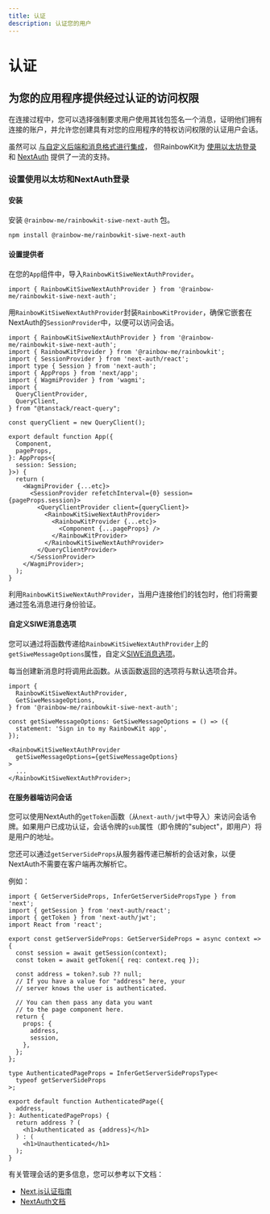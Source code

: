 ```yaml
---
title: 认证
description: 认证您的用户
---
```


# 认证

## 为您的应用程序提供经过认证的访问权限

在连接过程中，您可以选择强制要求用户使用其钱包签名一个消息，证明他们拥有连接的账户，并允许您创建具有对您的应用程序的特权访问权限的认证用户会话。

虽然可以 [与自定义后端和消息格式进行集成](/docs/custom-authentication)， 但RainbowKit为 [使用以太坊登录](https://login.xyz) 和 [NextAuth](https://next-auth.js.org) 提供了一流的支持。

### 设置使用以太坊和NextAuth登录

#### 安装

安装 `@rainbow-me/rainbowkit-siwe-next-auth` 包。

```bash
npm install @rainbow-me/rainbowkit-siwe-next-auth
```

#### 设置提供者

在您的`App`组件中，导入`RainbowKitSiweNextAuthProvider`。

```tsx
import { RainbowKitSiweNextAuthProvider } from '@rainbow-me/rainbowkit-siwe-next-auth';
```

用`RainbowKitSiweNextAuthProvider`封装`RainbowKitProvider`，确保它嵌套在NextAuth的`SessionProvider`中，以便可以访问会话。

```tsx
import { RainbowKitSiweNextAuthProvider } from '@rainbow-me/rainbowkit-siwe-next-auth';
import { RainbowKitProvider } from '@rainbow-me/rainbowkit';
import { SessionProvider } from 'next-auth/react';
import type { Session } from 'next-auth';
import { AppProps } from 'next/app';
import { WagmiProvider } from 'wagmi';
import {
  QueryClientProvider,
  QueryClient,
} from "@tanstack/react-query";

const queryClient = new QueryClient();

export default function App({
  Component,
  pageProps,
}: AppProps<{
  session: Session;
}>) {
  return (
    <WagmiProvider {...etc}>
      <SessionProvider refetchInterval={0} session={pageProps.session}>
        <QueryClientProvider client={queryClient}>
          <RainbowKitSiweNextAuthProvider>
            <RainbowKitProvider {...etc}>
              <Component {...pageProps} />
            </RainbowKitProvider>
          </RainbowKitSiweNextAuthProvider>
        </QueryClientProvider>
      </SessionProvider>
    </WagmiProvider>;
  );
}
```

利用`RainbowKitSiweNextAuthProvider`，当用户连接他们的钱包时，他们将需要通过签名消息进行身份验证。

#### 自定义SIWE消息选项

您可以通过将函数传递给`RainbowKitSiweNextAuthProvider`上的`getSiweMessageOptions`属性，自定义[SIWE消息选项](https://viem.sh/docs/siwe/utilities/createSiweMessage#parameters)。

每当创建新消息时将调用此函数。从该函数返回的选项将与默认选项合并。

```tsx
import {
  RainbowKitSiweNextAuthProvider,
  GetSiweMessageOptions,
} from '@rainbow-me/rainbowkit-siwe-next-auth';

const getSiweMessageOptions: GetSiweMessageOptions = () => ({
  statement: 'Sign in to my RainbowKit app',
});

<RainbowKitSiweNextAuthProvider
  getSiweMessageOptions={getSiweMessageOptions}
>
  ...
</RainbowKitSiweNextAuthProvider>;
```

#### 在服务器端访问会话

您可以使用NextAuth的`getToken`函数（从`next-auth/jwt`中导入）来访问会话令牌。如果用户已成功认证，会话令牌的`sub`属性（即令牌的"subject"，即用户）将是用户的地址。

您还可以通过`getServerSideProps`从服务器传递已解析的会话对象，以便NextAuth不需要在客户端再次解析它。

例如：

```tsx
import { GetServerSideProps, InferGetServerSidePropsType } from 'next';
import { getSession } from 'next-auth/react';
import { getToken } from 'next-auth/jwt';
import React from 'react';

export const getServerSideProps: GetServerSideProps = async context => {
  const session = await getSession(context);
  const token = await getToken({ req: context.req });

  const address = token?.sub ?? null;
  // If you have a value for "address" here, your
  // server knows the user is authenticated.

  // You can then pass any data you want
  // to the page component here.
  return {
    props: {
      address,
      session,
    },
  };
};

type AuthenticatedPageProps = InferGetServerSidePropsType<
  typeof getServerSideProps
>;

export default function AuthenticatedPage({
  address,
}: AuthenticatedPageProps) {
  return address ? (
    <h1>Authenticated as {address}</h1>
  ) : (
    <h1>Unauthenticated</h1>
  );
}
```

有关管理会话的更多信息，您可以参考以下文档：

- [Next.js认证指南](https://nextjs.org/docs/authentication)
- [NextAuth文档](https://next-auth.js.org)

